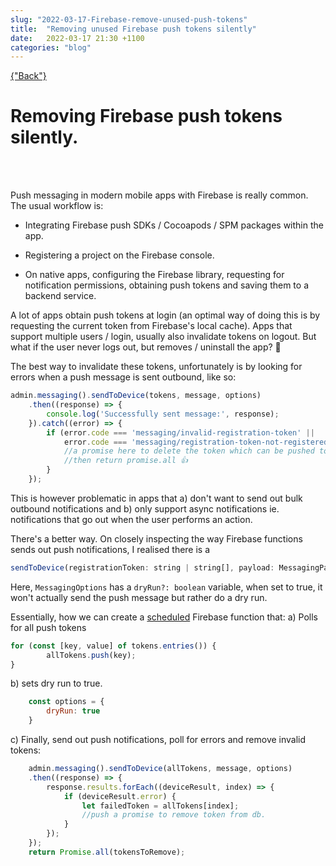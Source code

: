 ```yaml
---
slug: "2022-03-17-Firebase-remove-unused-push-tokens"
title:  "Removing unused Firebase push tokens silently"
date:   2022-03-17 21:30 +1100
categories: "blog"
---
```


<div className="blogpage">
    <a href={"/blog"} smooth duration={1000}>
    {"Back"}
    </a>
</div>

<div className="blogText">

# Removing Firebase push tokens silently.

<br/>
<br/>

Push messaging in modern mobile apps with Firebase is really common. The usual workflow is:

- Integrating Firebase push SDKs / Cocoapods / SPM packages within the app.

- Registering a project on the Firebase console.

- On native apps, configuring the Firebase library, requesting for notification permissions, obtaining push tokens and saving them to a backend service.


A lot of apps obtain push tokens at login (an optimal way of doing this is by requesting the current token from Firebase's local cache). Apps that support multiple users / login, usually also invalidate tokens on logout. 
But what if the user never logs out, but removes / uninstall the app? 🤔

The best way to invalidate these tokens, unfortunately is by looking for errors when a push message is sent outbound, like so:

```js
admin.messaging().sendToDevice(tokens, message, options)
    .then((response) => {
        console.log('Successfully sent message:', response);
    }).catch((error) => {
        if (error.code === 'messaging/invalid-registration-token' ||
            error.code === 'messaging/registration-token-not-registered') {
            //a promise here to delete the token which can be pushed to an array,
            //then return promise.all 👍
        }
    });
```

This is however problematic in apps that a) don't want to send out bulk outbound notifications and b) only support async notifications ie. notifications that go out when the 
user performs an action.


There's a better way. On closely inspecting the way Firebase functions sends out push notifications, I realised there is a 


```js
sendToDevice(registrationToken: string | string[], payload: MessagingPayload, options?: MessagingOptions): Promise<MessagingDevicesResponse>;
```

Here, `MessagingOptions` has a `dryRun?: boolean` variable, when set to true, it won't actually send the push message but rather do a dry run.


Essentially, how we can create a [scheduled](https://firebase.google.com/docs/functions/schedule-functions) Firebase function that:
a) Polls for all push tokens

```js
for (const [key, value] of tokens.entries()) {
        allTokens.push(key);
}
```

b) sets dry run to true.

```js
    const options = {
        dryRun: true
    }

```

c)  Finally, send out push notifications, poll for errors and remove invalid tokens:

```js
    admin.messaging().sendToDevice(allTokens, message, options)
    .then((response) => {
        response.results.forEach((deviceResult, index) => {
            if (deviceResult.error) {
                let failedToken = allTokens[index];
                //push a promise to remove token from db.
            }
        });
    });
    return Promise.all(tokensToRemove);

```


</div>